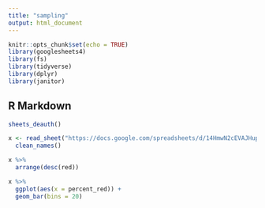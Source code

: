 ```yaml
---
title: "sampling"
output: html_document
---
```


```r
knitr::opts_chunk$set(echo = TRUE)
library(googlesheets4)
library(fs)
library(tidyverse)
library(dplyr)
library(janitor)
```

## R Markdown

```r

sheets_deauth()

x <- read_sheet("https://docs.google.com/spreadsheets/d/14HmwN2cEVAJHupuehCuLdwG9BXtR3COrxDgaaylLhkA/edit#gid=0") %>% 
  clean_names()

x %>% 
  arrange(desc(red))

x %>% 
  ggplot(aes(x = percent_red)) +
  geom_bar(bins = 20) 

```